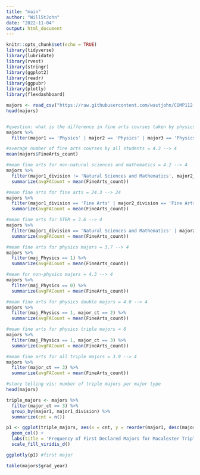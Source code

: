 ```yaml
---
title: "main"
author: "WillStJohn"
date: "2022-11-04"
output: html_document
---
```


```r
knitr::opts_chunk$set(echo = TRUE)
library(tidyverse)
library(lubridate)
library(rvest)
library(stringr)
library(ggplot2)
library(readr)
library(ggpubr)
library(plotly)
library(flexdashboard)
```

```r
majors <- read_csv("https://raw.githubusercontent.com/wastjohn/COMP112-Final/main/majordata.csv") #once project is done, the repo could be published and the link would change to the scraped from the web
head(majors)


#question: what is the difference in fine arts courses taken by physics triple majors
majors %>%
  filter(major1 == 'Physics' | major2 == 'Physics' | major3 == 'Physics', major_ct == 3)

#average number of fine arts courses by all students = 4.3 --> 4
mean(majors$FineArts_count)

#mean fine arts for non-natural sciences and mathematics = 4.2 --> 4
majors %>%
  filter(major1_division != 'Natural Sciences and Mathematics', major2_division != 'Natural Sciences and Mathematics', major3_division != 'Natural Sciences and Mathematics') %>%
  summarize(avgFACount = mean(FineArts_count))

#mean fine arts for fine arts = 24.3 --> 24
majors %>%
  filter(major1_division == 'Fine Arts' | major2_division == 'Fine Arts' | major3_division == 'Fine Arts') %>%
  summarize(avgFACount = mean(FineArts_count))

#mean fine arts for STEM = 3.6 --> 4
majors %>%
  filter(major1_division == 'Natural Sciences and Mathematics' | major2_division == 'Natural Sciences and Mathematics' | major3_division == 'Natural Sciences and Mathematics') %>%
  summarize(avgFACount = mean(FineArts_count))

#mean fine arts for physics majors = 3.7 --> 4
majors %>%
  filter(maj_Physics == 1) %>%
  summarize(avgFACount = mean(FineArts_count))

#mean for non-physics majors = 4.3 --> 4
majors %>%
  filter(maj_Physics == 0) %>%
  summarize(avgFACount = mean(FineArts_count))

#mean fine arts for physics double majors = 4.0 --> 4
majors %>%
  filter(maj_Physics == 1, major_ct == 2) %>%
  summarize(avgFACount = mean(FineArts_count))

#mean fine arts for physics triple majors = 6
majors %>%
  filter(maj_Physics == 1, major_ct == 3) %>%
  summarize(avgFACount = mean(FineArts_count))

#mean fine arts for all triple majors = 3.9 --> 4
majors %>%
  filter(major_ct == 3) %>%
  summarize(avgFACount = mean(FineArts_count))

#story telling vis: number of triple majors per major type
head(majors)

triple_majors <- majors %>%
  filter(major_ct == 3) %>%
  group_by(major1, major1_division) %>%
  summarize(cnt = n())

p1 <- ggplot(triple_majors, aes(x = cnt, y = reorder(major1, desc(major1_division)), fill = major1_division)) + 
  geom_col() +
  labs(title = 'Frequency of First Declared Majors for Macalester Triple-Majors', x = 'count', y = 'Major Division') + 
  scale_fill_viridis_d()

ggplotly(p1) #first major

table(majors$grad_year)
```





